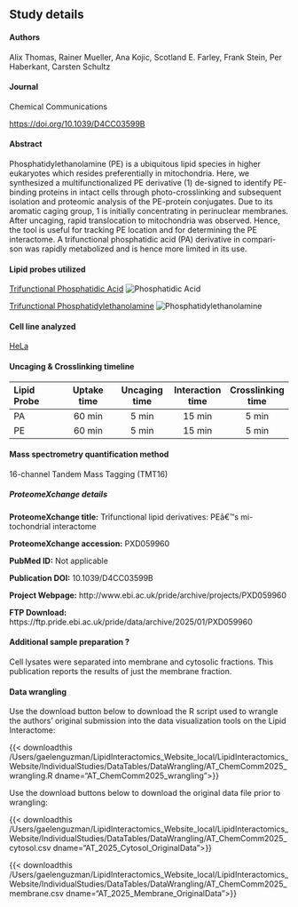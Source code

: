 
## Study details

#### Authors
Alix Thomas, Rainer Mueller, Ana Kojic, Scotland E. Farley, Frank Stein, Per Haberkant, Carsten Schultz

#### Journal
Chemical Communications

<https://doi.org/10.1039/D4CC03599B>{target="_blank"}

#### Abstract
Phosphatidylethanolamine (PE) is a ubiquitous lipid species in higher eukaryotes which resides preferentially in mitochondria. Here, we synthesized a multifunctionalized PE derivative (1) de-signed to identify PE-binding proteins in intact cells through photo-crosslinking and subsequent isolation and proteomic analysis of the PE-protein conjugates. Due to its aromatic caging group, 1 is initially concentrating in perinuclear membranes. After uncaging, rapid translocation to mitochondria was observed. Hence, the tool is useful for tracking PE location and for determining the PE interactome. A trifunctional phosphatidic acid (PA) derivative in compari-son was rapidly metabolized and is hence more limited in its use.

#### Lipid probes utilized


<a href="/LipidProbe/PhosphatidicAcid.qmd" class="hover-preview">Trifunctional Phosphatidic Acid</a>
<span class="hover-image">
  <img src="/LipidProbe/Structures/TF_PA.png" alt="Phosphatidic Acid" />
</span>

<a href="/LipidProbe/Phosphatidylethanolamine.qmd" class="hover-preview">Trifunctional Phosphatidylethanolamine</a>
<span class="hover-image">
  <img src="/LipidProbe/Structures/TF_PE.png" alt="Phosphatidylethanolamine" />
</span>

#### Cell line analyzed

[HeLa](https://www.atcc.org/products/ccl-2){target="_blank"} 

#### Uncaging & Crosslinking timeline

| Lipid Probe | Uptake time | Uncaging time | Interaction time | Crosslinking time |
|:-------|:------:|:------:|:------:|:------:|
| PA    | 60 min | 5 min  | 15 min | 5 min  |
| PE    | 60 min | 5 min  | 15 min | 5 min  |

#### Mass spectrometry quantification method

16-channel Tandem Mass Tagging (TMT16)

::: {.callout-note collapse="true"}
##### ProteomeXchange details

**ProteomeXchange title:** Trifunctional lipid derivatives: PEâ€™s mi-tochondrial interactome

**ProteomeXchange accession:** PXD059960

**PubMed ID:** Not applicable

**Publication DOI:** 10.1039/D4CC03599B

**Project Webpage:** http://www.ebi.ac.uk/pride/archive/projects/PXD059960

**FTP Download:** https://ftp.pride.ebi.ac.uk/pride/data/archive/2025/01/PXD059960
:::

#### Additional sample preparation <span class="help-symbol" title="e.g. sub-cellular fractionation, depletion, etc.">?</span>

Cell lysates were separated into membrane and cytosolic fractions. This publication reports the results of just the membrane fraction.

#### Data wrangling
Use the download button below to download the R script used to wrangle the authors' original submission into the data visualization tools on the Lipid Interactome:

{{< downloadthis /Users/gaelenguzman/LipidInteractomics_Website_local/LipidInteractomics_Website/IndividualStudies/DataTables/DataWrangling/AT_ChemComm2025_wrangling.R dname="AT_ChemComm2025_wrangling">}}

Use the download buttons below to download the original data file prior to wrangling: 

{{< downloadthis /Users/gaelenguzman/LipidInteractomics_Website_local/LipidInteractomics_Website/IndividualStudies/DataTables/DataWrangling/AT_ChemComm2025_cytosol.csv dname="AT_2025_Cytosol_OriginalData">}}

{{< downloadthis /Users/gaelenguzman/LipidInteractomics_Website_local/LipidInteractomics_Website/IndividualStudies/DataTables/DataWrangling/AT_ChemComm2025_membrane.csv dname="AT_2025_Membrane_OriginalData">}}
